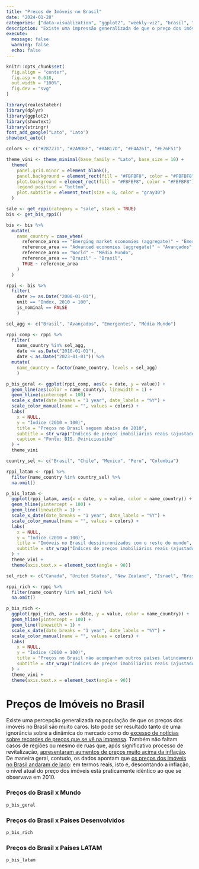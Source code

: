 ```yaml
---
title: "Preços de Imóveis no Brasil"
date: "2024-01-28"
categories: ["data-visualization", "ggplot2", "weekly-viz", "brasil", "real-estate"]
description: "Existe uma impressão generalizada de que o preço dos imóveis no Brasil cresceu muito nos últimos anos. Neste post mostro como, em termos reais, o preço médio dos imóveis no Brasil andou de lado; na prática, os preços atuais estão abaixo dos valores observados em 2010."
execute: 
  message: false
  warning: false
  echo: false
---
```


```r
knitr::opts_chunk$set(
  fig.align = "center",
  fig.asp = 0.618,
  out.width = "100%",
  fig.dev = "svg"
)

library(realestatebr)
library(dplyr)
library(ggplot2)
library(showtext)
library(stringr)
font_add_google("Lato", "Lato")
showtext_auto()
```

```r
colors <- c("#287271", "#2A9D8F", "#8AB17D", "#F4A261", "#E76F51")

theme_vini <- theme_minimal(base_family = "Lato", base_size = 10) +
  theme(
    panel.grid.minor = element_blank(),
    panel.background = element_rect(fill = "#FBFBF8", color = "#FBFBF8"),
    plot.background = element_rect(fill = "#FBFBF8", color = "#FBFBF8"),
    legend.position = "bottom",
    plot.subtitle = element_text(size = 8, color = "gray30")
  )
```

```r
sale <- get_rppi(category = "sale", stack = TRUE)
bis <- get_bis_rppi()

bis <- bis %>%
  mutate(
    name_country = case_when(
      reference_area == "Emerging market economies (aggregate)" ~ "Emergentes",
      reference_area == "Advanced economies (aggregate)" ~ "Avançados",
      reference_area == "World" ~ "Média Mundo",
      reference_area == "Brazil" ~ "Brasil",
      TRUE ~ reference_area
    )
  )

rppi <- bis %>%
  filter(
    date >= as.Date("2000-01-01"),
    unit == "Index, 2010 = 100",
    is_nominal == FALSE
    )
```

```r
sel_agg <- c("Brasil", "Avançados", "Emergentes", "Média Mundo")

rppi_comp <- rppi %>%
  filter(
    name_country %in% sel_agg,
    date >= as.Date("2010-01-01"),
    date < as.Date("2023-01-01")) %>%
  mutate(
    name_country = factor(name_country, levels = sel_agg)
    )

p_bis_geral <- ggplot(rppi_comp, aes(x = date, y = value)) + 
  geom_line(aes(color = name_country), linewidth = 1) +
  geom_hline(yintercept = 100) +
  scale_x_date(date_breaks = "1 year", date_labels = "%Y") +
  scale_color_manual(name = "", values = colors) +
  labs(
    x = NULL,
    y = "Índice (2010 = 100)",
    title = "Preços no Brasil seguem abaixo de 2010",
    subtitle = str_wrap("Índices de preços imobiliários reais (ajustados pela inflação local) indexados nos valores médios de 2010. Definições de Avançados e Emergentes seguem convenções do BIS.", 111),
    caption = "Fonte: BIS. @viniciusoike"
  ) +
  theme_vini
```

```r
country_sel <- c("Brasil", "Chile", "Mexico", "Peru", "Colombia")

rppi_latam <- rppi %>%
  filter(name_country %in% country_sel) %>%
  na.omit()

p_bis_latam <- 
  ggplot(rppi_latam, aes(x = date, y = value, color = name_country)) +
  geom_hline(yintercept = 100) +
  geom_line(linewidth = 1) +
  scale_x_date(date_breaks = "1 year", date_labels = "%Y") +
  scale_color_manual(name = "", values = colors) +
  labs(
    x = NULL,
    y = "Índice (2010 = 100)",
    title = "Imóveis no Brasil dessincronizados com o resto do mundo",
    subtitle = str_wrap("Índices de preços imobiliários reais (ajustados pela inflação local) indexados nos valores médios de 2010. Comparação do Brasil com outros países selecionados.", 111)
  ) +
  theme_vini +
  theme(axis.text.x = element_text(angle = 90))
```

```r
sel_rich <- c("Canada", "United States", "New Zealand", "Israel", "Brasil")

rppi_rich <- rppi %>%
  filter(name_country %in% sel_rich) %>%
  na.omit()

p_bis_rich <- 
  ggplot(rppi_rich, aes(x = date, y = value, color = name_country)) +
  geom_hline(yintercept = 100) +
  geom_line(linewidth = 1) +
  scale_x_date(date_breaks = "1 year", date_labels = "%Y") +
  scale_color_manual(name = "", values = colors) +
  labs(
    x = NULL,
    y = "Índice (2010 = 100)",
    title = "Preços no Brasil não acompanham outros países latinoamericanos.",
    subtitle = str_wrap("Índices de preços imobiliários reais (ajustados pela inflação local) indexados nos valores médios de 2010. Comparação do Brasil com outros países selecionados.", 111)
  ) +
  theme_vini +
  theme(axis.text.x = element_text(angle = 90))
```

# Preços de Imóveis no Brasil

Existe uma percepção generalizada na população de que os preços dos imóveis no Brasil são muito caros. Isto pode ser resultado tanto de uma ignorância sobre a dinâmica do mercado como do [excesso de notícias sobre recordes de preços que se vê na imprensa](https://g1.globo.com/economia/noticia/2024/01/16/preco-do-aluguel-residencial-sobe-16percent-em-2023-tres-vezes-mais-que-a-inflacao-mostra-fipezap.ghtml). Também não faltam casos de regiões ou mesmo de ruas que, após significativo processo de revitalização, [apresentaram aumentos de preços muito acima da inflação](https://extra.globo.com/economia-e-financas/imoveis-usados-no-rio-precos-explodiram-em-2009-mostra-pesquisa-do-secovi-89071.html). De maneira geral, contudo, os dados apontam que [os preços dos imóveis no Brasil andaram de lado](https://einvestidor.estadao.com.br/investimentos/investir-em-imoveis-vale-a-pena/): em termos reais, isto é, descontando a inflação, o nível atual do preço dos imóveis está praticamente idêntico ao que se observava em 2010.

### Preços do Brasil x Mundo

```r
p_bis_geral
```

### Preços do Brasil x Países Desenvolvidos

```r
p_bis_rich
```

### Preços do Brasil x Países LATAM

```r
p_bis_latam
```

